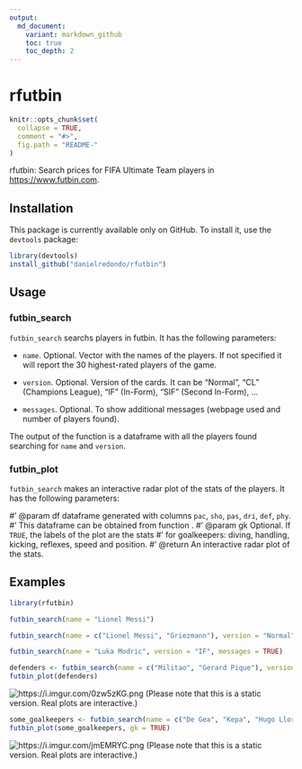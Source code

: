 ```yaml
---
output:
  md_document:
    variant: markdown_github
    toc: true
    toc_depth: 2
---
```


rfutbin
=================

```r
knitr::opts_chunk$set(
  collapse = TRUE,
  comment = "#>",
  fig.path = "README-"
)
```

rfutbin: Search prices for FIFA Ultimate Team players in [https://www.futbin.com](Futbin webpage).

## Installation

This package is currently available only on GitHub. To install it, use the
`devtools` package:

```r
library(devtools)
install_github("danielredondo/rfutbin")
```

## Usage

### futbin_search 

`futbin_search` searchs players in futbin. It has the following parameters:

- `name`. Optional. Vector with the names of the players. If not specified it will report the 30 highest-rated players of the game.

- `version`. Optional. Version of the cards. It can be "Normal", "CL" (Champions League), "IF" (In-Form), "SIF" (Second In-Form), ...

- `messages`. Optional. To show additional messages (webpage used and number of players found).

The output of the function is a dataframe with all the players found searching for `name` and  `version`.


### futbin_plot 

`futbin_search` makes an interactive radar plot of the stats of the players. It has the following parameters:

#' @param df dataframe generated with columns `pac`, `sho`, `pas`, `dri`, `def`, `phy`.
#' This dataframe can be obtained from function \code{\link{futbin_search}}.
#' @param gk Optional. If `TRUE`, the labels of the plot are the stats
#' for goalkeepers: diving, handling, kicking, reflexes, speed and position.
#' @return An interactive radar plot of the stats.

## Examples

```r
library(rfutbin)
```

```r
futbin_search(name = "Lionel Messi")
```

```r
futbin_search(name = c("Lionel Messi", "Griezmann"), version = "Normal")
```

```r
futbin_search(name = "Luka Modric", version = "IF", messages = TRUE)
```

```r
defenders <- futbin_search(name = c("Militao", "Gerard Pique"), version = "Normal")
futbin_plot(defenders)
```

![https://i.imgur.com/0zw5zKG.png](https://i.imgur.com/0zw5zKG.png)
(Please note that this is a static version. Real plots are interactive.)

```r
some_goalkeepers <- futbin_search(name = c("De Gea", "Kepa", "Hugo Lloris"), version = "Normal")
futbin_plot(some_goalkeepers, gk = TRUE)
```

![https://i.imgur.com/jmEMRYC.png](https://i.imgur.com/jmEMRYC.png)
(Please note that this is a static version. Real plots are interactive.)
